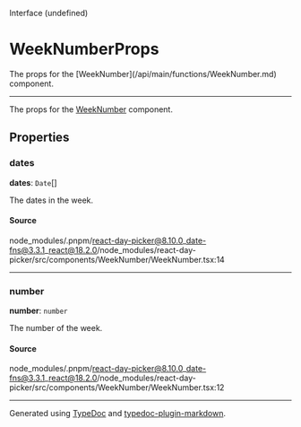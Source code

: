 <SectionTitle>Interface (undefined)</SectionTitle>

# WeekNumberProps

<Description>
The props for the [WeekNumber](/api/main/functions/WeekNumber.md) component.
</Description>

---

The props for the [WeekNumber](/api/main/functions/WeekNumber.md) component.

## Properties

<a id="dates" name="dates"></a>

### dates

<SignatureMemberIdentifier>**dates**: `Date`[]</SignatureMemberIdentifier>

The dates in the week.

#### Source

node\_modules/.pnpm/react-day-picker@8.10.0\_date-fns@3.3.1\_react@18.2.0/node\_modules/react-day-picker/src/components/WeekNumber/WeekNumber.tsx:14

***

<a id="number" name="number"></a>

### number

<SignatureMemberIdentifier>**number**: `number`</SignatureMemberIdentifier>

The number of the week.

#### Source

node\_modules/.pnpm/react-day-picker@8.10.0\_date-fns@3.3.1\_react@18.2.0/node\_modules/react-day-picker/src/components/WeekNumber/WeekNumber.tsx:12

***

Generated using [TypeDoc](https://typedoc.org) and [typedoc-plugin-markdown](https://typedoc-plugin-markdown.org).
